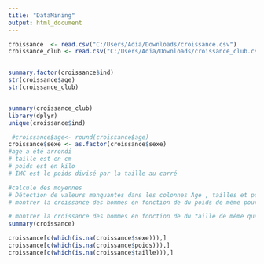 ```yaml
---
title: "DataMining"
output: html_document
---
```


```r
croissance  <- read.csv("C:/Users/Adia/Downloads/croissance.csv")
croissance_club <- read.csv("C:/Users/Adia/Downloads/croissance_club.csv")


summary.factor(croissance$ind)
str(croissance$age)
str(croissance_club)


summary(croissance_club)
library(dplyr)
unique(croissance$ind)
```
```r
 #croissance$age<- round(croissance$age)
croissance$sexe <- as.factor(croissance$sexe)
#age a été arrondi 
# taille est en cm 
# poids est en kilo
# IMC est le poids divisé par la taille au carré 

#calcule des moyennes
# Détection de valeurs manquantes dans les colonnes Age , tailles et poids
# montrer la croissance des hommes en fonction de du poids de même pour les femmes 

# montrer la croissance des hommes en fonction de du taille de même que pour les femmes
summary(croissance)

croissance[c(which(is.na(croissance$sexe))),]
croissance[c(which(is.na(croissance$poids))),]
croissance[c(which(is.na(croissance$taille))),]

```


